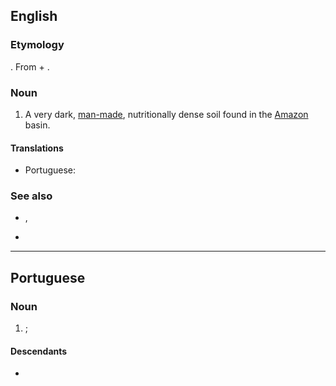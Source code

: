 ==English==
{{wikipedia}}

===Etymology===
{{bor|en|pt|terra preta}}.
From {{uder|en|pt|terra||soil}} + {{m|pt|preta||black}}.

===Noun===
{{en-noun|-}}

# A very dark, [[man-made]], nutritionally dense soil found in the [[Amazon]] basin.

====Translations====
{{trans-top|very dark, man-made, nutritionally dense soil}}
* Portuguese: {{t|pt|terra preta}}
{{trans-mid}}
{{trans-bottom}}

===See also===
* {{l|en|black earth}}, {{l|en|chernozem}}
* {{l|en|dark earth}}

----

==Portuguese==
{{wikipedia|lang=pt}}

===Noun===
{{pt-noun|f}}

# {{l|en|terra preta}}; {{ellipsis of|pt|terra preta de índio}}

====Descendants====
* {{desc|en|terra preta|bor=1}}